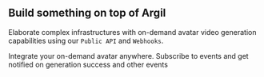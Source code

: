 ## Build something on top of Argil

Elaborate complex infrastructures with on-demand avatar video generation capabilities using our `Public API` and `Webhooks`.

<CardGroup>
  <Card
    title="Reference APIs"
    icon="square-code"
    href="/pages/api-reference/overview"
  >
    Integrate your on-demand avatar anywhere.
  </Card>
  <Card
    title="Webhooks"
    icon="webhook"
    href="/pages/api-reference/overview"
  >
    Subscribe to events and get notified on generation success and other events
  </Card>
</CardGroup>
